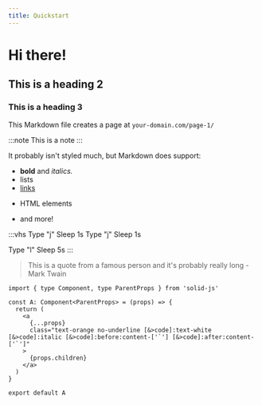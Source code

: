```yaml
---
title: Quickstart 
---
```


# Hi there!
## This is a heading 2
### This is a heading 3

This Markdown file creates a page at `your-domain.com/page-1/`

:::note
This is a note
:::

It probably isn't styled much, but Markdown does support:
- **bold** and _italics._
- lists
- [links](https://astro.build)
- <p>HTML elements</p>
- and more!

:::vhs
Type "j"
Sleep 1s
Type "j"
Sleep 1s

Type "l"
Sleep 5s
:::

> This is a quote from a famous person and it's probably really long - Mark Twain

```tsx
import { type Component, type ParentProps } from 'solid-js'

const A: Component<ParentProps> = (props) => {
  return (
    <a
      {...props}
      class="text-orange no-underline [&>code]:text-white [&>code]:italic [&>code]:before:content-['`'] [&>code]:after:content-['`']"
    >
      {props.children}
    </a>
  )
}

export default A
```
